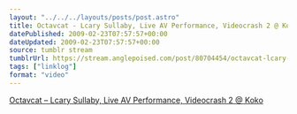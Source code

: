 ```yaml
---
layout: "../../../layouts/posts/post.astro"
title: Octavcat - Lcary Sullaby, Live AV Performance, Videocrash 2 @ Koko
datePublished: 2009-02-23T07:57:57+00:00
dateUpdated: 2009-02-23T07:57:57+00:00
source: tumblr stream
tumblrUrl: https://stream.anglepoised.com/post/80704454/octavcat-lcary-sullaby-live-av-performance
tags: ["linklog"]
format: "video"
---
```



<Vimeo id="https://vimeo.com/3321352" />

[Octavcat &#8211; Lcary Sullaby, Live AV Performance, Videocrash 2 @ Koko][1]

[1]: https://vimeo.com/3321352
